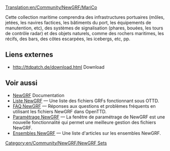 [[Translation:en/Community/NewGRF/MariCo]]


{{en/Community/NewGRF/Infobox NewGRF|nomEnsemble=MariCo
|copieEcran=marina_300px.png
|artiste= Michael Blunck
|codeur= Michael Blunck
|focus= en/Addons Infrastructure
|homepage=www.ttdpatch.de
|nomHomepage= Transport Tycoon - Les nouveaux graphiques
|copyright= sous licence
}}
Cette collection maritime comprendra des infrastructures portuaires (môles, jetées, les navires factices, les bâtiments du port, les équipements de manutention, etc), des systèmes de signalisation (phares, bouées, les tours de contrôle radar) et des objets naturels, comme des rochers maritimes, les récifs, des bars, des côtes escarpées, les icebergs, etc, pp.


==Liens externes==
*http://ttdpatch.de/download.html Download

== Voir aussi ==
* [[fr/Manual/NewGRF|NewGRF]] Documentation
* [[fr/Community/NewGRF/Main Page|Liste NewGRF]] &mdash; Une liste des fichiers GRFs fonctionnant sous OTTD.
* [[fr/Archive/Community/FAQ NewGRF|FAQ NewGRF]] &mdash; Réponses aux questions et problèmes fréquents en utilisant les fichiers NewGRF dans OpenTTD.
* [[fr/Manual/NewGRF|Paramétrage NewGRF]] &mdash; La fenêtre de paramétrage de NewGRF est une nouvelle fonctionnalité qui permet une meilleure gestion des fichiers NewGRF.
* [[fr/Archive/Lists/Ensembles NewGRF|Ensembles NewGRF]] &mdash; Une liste d'articles sur les ensembles NewGRF.

[[Category:en/Community/NewGRF/NewGRF Sets]]